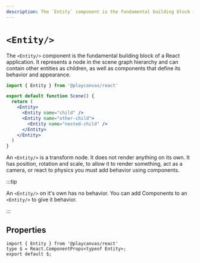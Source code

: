 ```yaml
---
description: The `Entity` component is the fundamental building block in PlayCanvas React applications.
---
```


# `<Entity/>`

The `<Entity/>` component is the fundamental building block of a React application. It represents a node in the scene graph hierarchy and can contain other entities as children, as well as components that define its behavior and appearance.

```jsx copy
import { Entity } from '@playcanvas/react'

export default function Scene() {
  return (
    <Entity>
      <Entity name="child" />
      <Entity name="other-child">
        <Entity name="nested-child" />
      </Entity>
    </Entity>
  )
}
```

An `<Entity/>` is a transform node. It does not render anything on its own. It has position, rotation and scale, to allow it to render something, act as a camera, or react to physics you must add behavior using components.

:::tip

An `<Entity/>` on it's own has no behavior. You can add Components to an `<Entity/>` to give it behavior.

:::

## Properties

```tsx asTypedoc
import { Entity } from '@playcanvas/react'
type $ = React.ComponentProps<typeof Entity>;
export default $;
```
